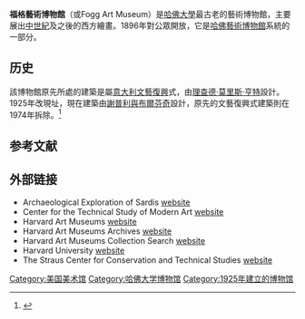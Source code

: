 {{Infobox NRHP
  | name = 福格藝術博物館
  | nrhp_type = 
  | image = Fogg Art Museum, Harvard University.jpg
  | caption = 
  | location= {{USA}}[[馬薩諸塞州|馬薩諸塞州]]，[[劍橋_(麻薩諸塞州)|劍橋]]，26-32 Quincy St.
  | lat_degrees = 42
  | lat_minutes = 22
  | lat_seconds = 27
  | lat_direction = N
  | long_degrees = 71
  | long_minutes = 6
  | long_seconds = 53
  | long_direction = W
  | coord_display = inline,title
  | locmapin = USA Massachusetts
  | built = {{Start date|1925}}
  | architect OR builder =  [[謝普利與布爾芬奇|謝普利與布爾芬奇]]
  | architecture = 殖民地、喬治亞復興式藝術     
  | added = 1986年5月19日
  | area = {{convert|2|acre}}
  | governing_body = [[哈佛大學|哈佛大學]]
  | mpsub = [http://pdfhost.focus.nps.gov/docs/NRHP/Text/64000275.pdf Cambridge MRA]
  | refnum = 86001282<ref name="nris">{{NRISref|version=2010a}}</ref>
}}

'''福格藝術博物館'''（{{lang-en|Fogg Museum}}或Fogg Art Museum）是[[哈佛大學|哈佛大學]]最古老的藝術博物館，主要展出[[中世紀|中世紀]]及之後的西方繪畫。1896年對公眾開放，它是[[哈佛藝術博物館|哈佛藝術博物館]]系統的一部分。

==历史==
該博物館原先所處的建築是屬[[意大利文藝復興|意大利文藝復興]]式，由[[理查德·莫里斯·亨特|理查德·莫里斯·亨特]]設計。1925年改現址，現在建築由[[謝普利與布爾芬奇|謝普利與布爾芬奇]]設計，原先的文藝復興式建築則在1974年拆除。<ref>{{cite web|author=Harvard News Office |url=http://news.harvard.edu/gazette/2002/04.04/16-fogg.html |title=Harvard Gazette: Color, form, action and teaching |work=News.harvard.edu |date=2002-04-04 |accessdate=2013-07-18 }}</ref>

==参考文献==
{{Reflist}}

==外部链接==
{{commons category|Fogg Art Museum}}  
* Archaeological Exploration of Sardis [http://www.harvardartmuseums.org/study-research/research-centers/sardis website] {{Wayback|url=http://www.harvardartmuseums.org/study-research/research-centers/sardis |date=20130122202358 }}
* Center for the Technical Study of Modern Art [http://www.harvardartmuseums.org/study-research/research-centers/ctsma website] {{Wayback|url=http://www.harvardartmuseums.org/study-research/research-centers/ctsma |date=20130510064345 }}
* Harvard Art Museums [http://www.harvardartmuseums.org/ website]
* Harvard Art Museums Archives [http://www.harvardartmuseums.org/study-research/research-centers/archives website] {{Wayback|url=http://www.harvardartmuseums.org/study-research/research-centers/archives |date=20130507071030 }}
* Harvard Art Museums Collection Search [http://www.harvardartmuseums.org/art website]
* Harvard University [http://www.harvard.edu website] {{Wayback|url=http://www.harvard.edu/ |date=20060901160340 }}
* The Straus Center for Conservation and Technical Studies [http://www.harvardartmuseums.org/study-research/straus website] {{Wayback|url=http://www.harvardartmuseums.org/study-research/straus |date=20140210185304 }}

{{哈佛大学}}
{{Authority control}}
[[Category:美国美术馆|Category:美国美术馆]]
[[Category:哈佛大学博物馆|Category:哈佛大学博物馆]]
[[Category:1925年建立的博物馆|Category:1925年建立的博物馆]]